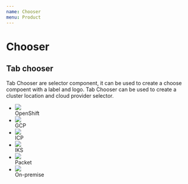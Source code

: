 ```yaml
---
name: Chooser
menu: Product
---
```




# Chooser

## Tab chooser

Tab Chooser are selector component, it can be used to create a choose compoent with a label and logo.
Tab Chooser can be used to create a cluster location and cloud provider selector.
<Playground>
  <ul class="tab-chooser">
    <li class="tab-chooser-item active">
      <div class="tab-chooser-logo">
        <img class="" src={openshift} />
      </div>
      <div class="tab-chooser-label">
        OpenShift
      </div>
    </li>
    <li class="tab-chooser-item">
      <div class="tab-chooser-logo">
        <img class="" src={gcp} />
      </div>
      <div class="tab-chooser-label">
        GCP
      </div>
    </li>
    <li class="tab-chooser-item">
      <div class="tab-chooser-logo">
        <img class="" src={ibm} />
      </div>
      <div class="tab-chooser-label">
        ICP
      </div>
    </li>
    <li class="tab-chooser-item">
      <div class="tab-chooser-logo">
        <img class="" src={iks} />
      </div>
      <div class="tab-chooser-label">
        IKS
      </div>
    </li>
    <li class="tab-chooser-item">
      <div class="tab-chooser-logo">
        <img class="" src={packet} />
      </div>
      <div class="tab-chooser-label">
        Packet
      </div>
    </li>
    <li class="tab-chooser-item">
      <div class="tab-chooser-logo">
        <img class="" src={onpremise} />
      </div>
      <div class="tab-chooser-label">
        On-premise
      </div>
    </li>
  </ul>
</Playground>
